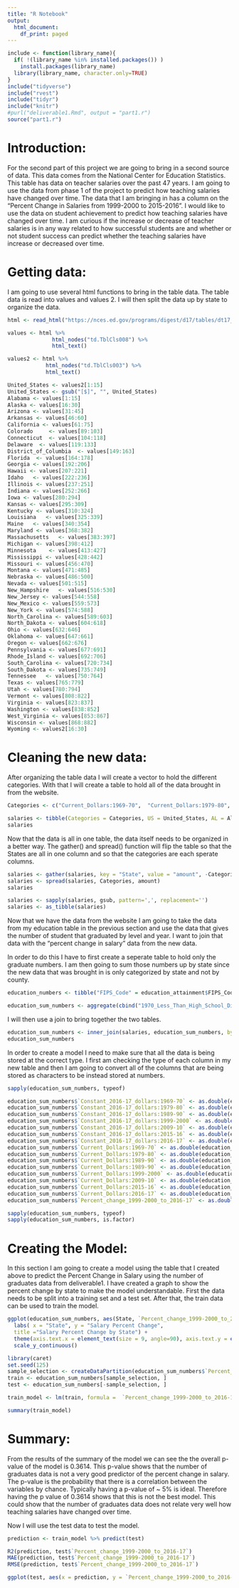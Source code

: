 ```yaml
---
title: "R Notebook"
output:
  html_document:
    df_print: paged
---
```


```r
include <- function(library_name){
  if( !(library_name %in% installed.packages()) )
    install.packages(library_name) 
  library(library_name, character.only=TRUE)
}
include("tidyverse")
include("rvest")
include("tidyr")
include("knitr")
#purl("deliverable1.Rmd", output = "part1.r")
source("part1.r")
```
# Introduction:

For the second part of this project we are going to bring in a second source of data.  This data comes from the National Center for Education Statistics.  This table has data on teacher salaries over the past 47 years.  I am going to use the data from phase 1 of the project to predict how teaching salaries have changed over time.  The data that I am bringing in has a column on the "Percent Change in Salaries from 1999-2000 to 2015-2016".  I would like to use the data on student achievement to predict how teaching salaries have changed over time.  I am curious if the increase or decrease of teacher salaries is in any way related to how successful students are and whether or not student success can predict whether the teaching salaries have increase or decreased over time.

# Getting data:

I am going to use several html functions to bring in the table data. The table data is read into values and values 2.  I will then split the data up by state to organize the data.
```r
html <- read_html("https://nces.ed.gov/programs/digest/d17/tables/dt17_211.60.asp")

values <- html %>% 
              html_nodes("td.TblCls008") %>%
              html_text()

values2 <- html %>%
            html_nodes("td.TblCls003") %>%
            html_text()

United_States <- values2[1:15]
United_States <- gsub("[$]", "", United_States)
Alabama <- values[1:15]
Alaska <- values[16:30]
Arizona	<- values[31:45]
Arkansas <- values[46:60]
California <- values[61:75]
Colorado 	 <- values[89:103]
Connecticut	 <- values[104:118]
Delaware  <- values[119:133]
District_of_Columbia  <- values[149:163]
Florida  <- values[164:178]
Georgia	<- values[192:206]
Hawaii <- values[207:221]
Idaho	<- values[222:236]
Illinois <- values[237:251]
Indiana	<- values[252:266]
Iowa <- values[280:294]
Kansas <- values[295:309]
Kentucky <- values[310:324]
Louisiana	<- values[325:339]
Maine	<- values[340:354]
Maryland <- values[368:382]
Massachusetts	<- values[383:397]
Michigan <- values[398:412]
Minnesota	 <- values[413:427]
Mississippi	<- values[428:442]
Missouri <- values[456:470]
Montana	<- values[471:485]
Nebraska <- values[486:500]
Nevada <- values[501:515]
New_Hampshire	<- values[516:530]
New_Jersey <- values[544:558]
New_Mexico <- values[559:573]
New_York <- values[574:588]
North_Carolina <- values[589:603]
North_Dakota <- values[604:618] 	 	 	 	 	 
Ohio <- values[632:646]
Oklahoma <- values[647:661]
Oregon <- values[662:676]
Pennsylvania <- values[677:691]
Rhode_Island <- values[692:706] 	 	 
South_Carolina <- values[720:734]
South_Dakota <- values[735:749]
Tennessee	<- values[750:764]
Texas <- values[765:779]
Utah <- values[780:794] 	 	 	 	 	 
Vermont <- values[808:822]
Virginia <- values[823:837]
Washington <- values[838:852]
West_Virginia <- values[853:867]
Wisconsin <- values[868:882]
Wyoming <- values2[16:30]
```

# Cleaning the new data:

After organizing the table data I will create a vector to hold the different categories. With that I will create a table to hold all of the data brought in from the website.
```r
Categories <- c("Current_Dollars:1969-70",	"Current_Dollars:1979-80",	"Current_Dollars:1989-90",	"Current_Dollars:1999-2000",	"Current_Dollars:2009-10",	"Current_Dollars:2015-16",	"Current_Dollars:2016-17",	"Constant_2016-17_dollars:1969-70",	"Constant_2016-17_dollars:1979-80",	"Constant_2016-17_dollars:1989-90",	"Constant_2016-17_dollars:1999-2000",	"Constant_2016-17_dollars:2009-10",	"Constant_2016-17_dollars:2015-16",	"Constant_2016-17_dollars:2016-17",	"Percent_change_1999-2000_to_2016-17")

salaries <- tibble(Categories = Categories, US = United_States, AL = Alabama, AK = Alaska, AZ = Arizona, AR = Arkansas, CA = California, CO = Colorado, CT = Connecticut, DE = Delaware, DC = District_of_Columbia, FL = Florida, GA = Georgia, HI = Hawaii, ID = Idaho, IL = Illinois, IN = Indiana, IA = Iowa, KS = Kansas, KY = Kentucky, LA = Louisiana, ME = Maine, MD = Maryland, MA = Massachusetts, MI = Michigan, MN = Minnesota, MS = Mississippi, MO = Missouri, MT = Montana, NE = Nebraska, NV = Nevada, NH = New_Hampshire, NJ = New_Jersey, NM = New_Mexico, NY = New_York, NC = North_Carolina, ND = North_Dakota, OH = Ohio, OK = Oklahoma, OR = Oregon, PA = Pennsylvania, RI = Rhode_Island, SC = South_Carolina, SD = South_Dakota, TN = Tennessee, TX = Texas, UT = Utah, VT = Vermont, VA = Virginia, WA = Washington, WV = West_Virginia, WI = Wisconsin, WY = Wyoming)
salaries
```

Now that the data is all in one table, the data itself needs to be organized in a better way.  The gather() and spread() function will flip the table so that the States are all in one column and so that the categories are each sperate columns.
```r
salaries <- gather(salaries, key = "State", value = "amount", -Categories)
salaries <- spread(salaries, Categories, amount)
salaries

salaries <- sapply(salaries, gsub, pattern=',', replacement='')
salaries <- as_tibble(salaries)
```


Now that we have the data from the website I am going to take the data from my education table in the previous section and use the data that gives the number of student that graduated by level and year.
I want to join that data with the "percent change in salary" data from the new data.

In order to do this I have to first create a seperate table to hold only the graduate numbers.  I am then going to sum those numbers up by state since the new data that was brought in is only categorized by state and not by county.
```r
education_numbers <- tibble("FIPS_Code" = education_attainment$FIPS_Code, "State" = education_attainment$State, "1970_Less_Than_High_School_Diploma" = education_attainment$`1970_Less_Than_High_School_Diploma`, "1970_High_School_Diploma_Only" = education_attainment$`1970_High_School_Diploma_Only`, "1970_Some_College" = education_attainment$`1970_Some_College`, "1970_Bachelor_Degree_Or_Higher" = education_attainment$`1970_Bachelor_Degree_Or_Higher`, "1980_Less_Than_High_School_Diploma" = education_attainment$`1980_Less_Than_High_School_Diploma`, "1980_High_School_Diploma_Only" = education_attainment$`1980_High_School_Diploma_Only`, "1980_Some_College" = education_attainment$`1980_Some_College`, "1980_Bachelor_Degree_Or_Higher" = education_attainment$`1980_Bachelor_Degree_Or_Higher`, "1990_Less_Than_High_School_Diploma" = education_attainment$`1990_Less_Than_High_School_Diploma`, "1990_High_School_Diploma_Only" = education_attainment$`1990_High_School_Diploma_Only`, "1990_Some_College" = education_attainment$`1990_Some_College`, "1990_Bachelor_Degree_Or_Higher" = education_attainment$`1990_Bachelor_Degree_Or_Higher`, "2000_Less_Than_High_School_Diploma" = education_attainment$`2000_Less_Than_High_School_Diploma`, "2000_High_School_Diploma_Only" = education_attainment$`2000_High_School_Diploma_Only`, "2000_Some_College" = education_attainment$`2000_Some_College`, "2000_Bachelor_Degree_Or_Higher" = education_attainment$`2000_Bachelor_Degree_Or_Higher`, "2013-17_Less_Than_High_School_Diploma" = education_attainment$`2013-17_Less_Than_High_School_Diploma`, "2013-17_High_School_Diploma_Only" = education_attainment$`2013-17_High_School_Diploma_Only`, "2013-17_Some_College" = education_attainment$`2013-17_Some_College`, "2013-17_Bachelor_Degree_Or_Higher" = education_attainment$`2013-17_Bachelor_Degree_Or_Higher`)

education_sum_numbers <- aggregate(cbind("1970_Less_Than_High_School_Diploma" = education_numbers$`1970_Less_Than_High_School_Diploma`, "1970_High_School_Diploma_Only" = education_numbers$`1970_High_School_Diploma_Only`, "1970_Some_College" = education_numbers$`1970_Some_College`, "1970_Bachelor_Degree_Or_Higher" = education_numbers$`1970_Bachelor_Degree_Or_Higher`, "1980_Less_Than_High_School_Diploma" = education_numbers$`1980_Less_Than_High_School_Diploma`,  "1980_High_School_Diploma_Only" = education_numbers$`1980_High_School_Diploma_Only`, "1980_Some_College" = education_numbers$`1980_Some_College`, "1980_Bachelor_Degree_Or_Higher" = education_numbers$`1980_Bachelor_Degree_Or_Higher`,  "1990_Less_Than_High_School_Diploma" = education_numbers$`1990_Less_Than_High_School_Diploma`,  "1990_High_School_Diploma_Only" = education_numbers$`1990_High_School_Diploma_Only`, "1990_Some_College" = education_numbers$`1990_Some_College`, "1990_Bachelor_Degree_Or_Higher" = education_numbers$`1990_Bachelor_Degree_Or_Higher`, "2000_Less_Than_High_School_Diploma" = education_numbers$`2000_Less_Than_High_School_Diploma`,  "2000_High_School_Diploma_Only" = education_numbers$`2000_High_School_Diploma_Only`, "2000_Some_College" = education_numbers$`2000_Some_College`, "2000_Bachelor_Degree_Or_Higher" = education_numbers$`2000_Bachelor_Degree_Or_Higher`, "2013-17_Less_Than_High_School_Diploma" = education_numbers$`2013-17_Less_Than_High_School_Diploma`, "2013-17_High_School_Diploma_Only" = education_numbers$`2013-17_High_School_Diploma_Only`, "2013-17_Some_College" = education_numbers$`2013-17_Some_College`, "2013-17_Bachelor_Degree_Or_Higher" = education_numbers$`2013-17_Bachelor_Degree_Or_Higher`), by=list(State=education_numbers$State), FUN=sum, na.rm=TRUE)
```


I will then use a join to bring together the two tables.
```r
education_sum_numbers <- inner_join(salaries, education_sum_numbers, by = "State")
education_sum_numbers
```

In order to create a model I need to make sure that all the data is being stored at the correct type.  I first am checking the type of each column in my new table and then I am going to convert all of the columns that are being stored as characters to be instead stored at numbers.
```r
sapply(education_sum_numbers, typeof)

education_sum_numbers$`Constant_2016-17_dollars:1969-70` <- as.double(education_sum_numbers$`Constant_2016-17_dollars:1969-70`)
education_sum_numbers$`Constant_2016-17_dollars:1979-80` <- as.double(education_sum_numbers$`Constant_2016-17_dollars:1979-80`)
education_sum_numbers$`Constant_2016-17_dollars:1989-90` <- as.double(education_sum_numbers$`Constant_2016-17_dollars:1989-90`)
education_sum_numbers$`Constant_2016-17_dollars:1999-2000` <- as.double(education_sum_numbers$`Constant_2016-17_dollars:1999-2000`)
education_sum_numbers$`Constant_2016-17_dollars:2009-10` <- as.double(education_sum_numbers$`Constant_2016-17_dollars:2009-10`)
education_sum_numbers$`Constant_2016-17_dollars:2015-16` <- as.double(education_sum_numbers$`Constant_2016-17_dollars:2015-16`)
education_sum_numbers$`Constant_2016-17_dollars:2016-17` <- as.double(education_sum_numbers$`Constant_2016-17_dollars:2016-17`)
education_sum_numbers$`Current_Dollars:1969-70` <- as.double(education_sum_numbers$`Current_Dollars:1969-70`)
education_sum_numbers$`Current_Dollars:1979-80` <- as.double(education_sum_numbers$`Current_Dollars:1979-80`)
education_sum_numbers$`Current_Dollars:1989-90` <- as.double(education_sum_numbers$`Current_Dollars:1989-90`)
education_sum_numbers$`Current_Dollars:1989-90` <- as.double(education_sum_numbers$`Current_Dollars:1989-90`)
education_sum_numbers$`Current_Dollars:1999-2000` <- as.double(education_sum_numbers$`Current_Dollars:1999-2000`)
education_sum_numbers$`Current_Dollars:2009-10` <- as.double(education_sum_numbers$`Current_Dollars:2009-10`)
education_sum_numbers$`Current_Dollars:2015-16` <- as.double(education_sum_numbers$`Current_Dollars:2015-16`)
education_sum_numbers$`Current_Dollars:2016-17` <- as.double(education_sum_numbers$`Current_Dollars:2016-17`)
education_sum_numbers$`Percent_change_1999-2000_to_2016-17` <- as.double(education_sum_numbers$`Percent_change_1999-2000_to_2016-17`)

sapply(education_sum_numbers, typeof)
sapply(education_sum_numbers, is.factor)
```

# Creating the Model:

In this section I am going to create a model using the table that I created above to predict the Percent Change in Salary using the number of graduates data from deliverable1. I have created a graph to show the percent change by state to make the model understandable.  First the data needs to be split into a training set and a test set. After that, the train data can be used to train the model.
```r
ggplot(education_sum_numbers, aes(State, `Percent_change_1999-2000_to_2016-17`)) + geom_point() +
  labs( x = "State", y = "Salary Percent Change", 
  title ="Salary Percent Change by State") + 
  theme(axis.text.x = element_text(size = 9, angle=90), axis.text.y = element_text(size=14)) + 
  scale_y_continuous()

library(caret)
set.seed(125)
sample_selection <- createDataPartition(education_sum_numbers$`Percent_change_1999-2000_to_2016-17`, p = 0.75, list = FALSE)
train <- education_sum_numbers[sample_selection, ]
test <- education_sum_numbers[-sample_selection, ]

train_model <- lm(train, formula =  `Percent_change_1999-2000_to_2016-17` ~ `1970_Less_Than_High_School_Diploma` + `1970_High_School_Diploma_Only` + `1970_Some_College` + `1970_Bachelor_Degree_Or_Higher` + `1980_Less_Than_High_School_Diploma` + `1980_High_School_Diploma_Only` + `1980_Some_College` + `1980_Bachelor_Degree_Or_Higher` + `1990_Less_Than_High_School_Diploma` + `1990_High_School_Diploma_Only` + `1990_Some_College` + `1990_Bachelor_Degree_Or_Higher` + `2000_Less_Than_High_School_Diploma` + `2000_High_School_Diploma_Only` + `2000_Some_College` + `2000_Bachelor_Degree_Or_Higher` + `2013-17_Less_Than_High_School_Diploma` + `2013-17_High_School_Diploma_Only` + `2013-17_Some_College`)

summary(train_model)
```
# Summary:

From the results of the summary of the model we can see the the overall p-value of the model is 0.3614.  This p-value shows that the number of graduates data is not a very good predictor of the percent change in salary. The p-value is the probability that there is a correlation between the variables by chance.  Typically having a p-value of ~ 5% is ideal.  Therefore having the p value of 0.3614 shows that this is not the best model. This could show that the number of graduates data does not relate very well how teaching salaries have changed over time.

Now I will use the test data to test the model.
```r
prediction <- train_model %>% predict(test)

R2(prediction, test$`Percent_change_1999-2000_to_2016-17`)
MAE(prediction, test$`Percent_change_1999-2000_to_2016-17`)
RMSE(prediction, test$`Percent_change_1999-2000_to_2016-17`)

ggplot(test, aes(x = prediction, y = `Percent_change_1999-2000_to_2016-17`)) + geom_point()
```

